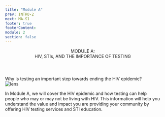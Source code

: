 ```yaml
---
title: "Module A"
prev: INTRO-2
next: MA-S1
footer: true
footerContent:
module: 2
section: false
---
```


<Header>
  MODULE A: <br />
  <span className="text-red"> HIV, STIs, AND THE IMPORTANCE OF TESTING</span>
</Header>
<SubHeader>
  Why is testing an important step towards ending the HIV epidemic?
</SubHeader>
<SingleLayout>
  <DoubleLayout>
    <div className="text-right">
      <Image
        className="text-right"
        src="/lens.svg"
        height={463}
        width={463}
        alt="lens"
      />
    </div>
    <div>
      <p className="text-2rem font-sans text-[#707070]">
        <span className="text-30px font-medium text-red text-left">
          In Module A, we will cover the HIV epidemic
        </span>
        and how testing can help people who may or may not be living with HIV. This
        information will help you understand the value and impact you are providing
        your community by offering HIV testing services and STI education.
      </p>
    </div>
  </DoubleLayout>
</SingleLayout>
